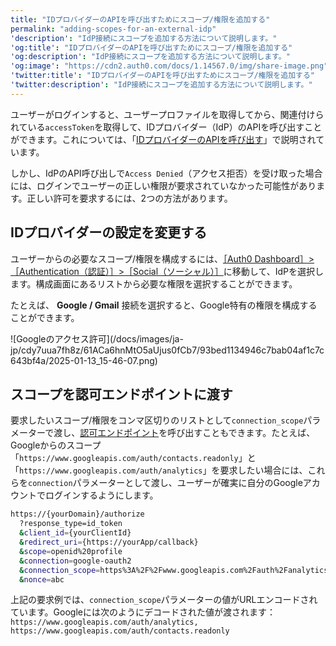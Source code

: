 ```yaml
---
title: "IDプロバイダーのAPIを呼び出すためにスコープ/権限を追加する"
permalink: "adding-scopes-for-an-external-idp"
'description': "IdP接続にスコープを追加する方法について説明します。"
'og:title': "IDプロバイダーのAPIを呼び出すためにスコープ/権限を追加する"
'og:description': "IdP接続にスコープを追加する方法について説明します。"
'og:image': "https://cdn2.auth0.com/docs/1.14567.0/img/share-image.png"
'twitter:title': "IDプロバイダーのAPIを呼び出すためにスコープ/権限を追加する"
'twitter:description': "IdP接続にスコープを追加する方法について説明します。"
---
```


ユーザーがログインすると、ユーザープロファイルを取得してから、関連付けられている`accessToken`を取得して、IDプロバイダー（<Tooltip data-tooltip-id="react-containers-DefinitionTooltip-2" href="/docs/ja-jp/glossary?term=idp" tip="IDプロバイダー（IdP）: デジタルIDを保存および管理するサービス。" cta="用語集の表示">IdP</Tooltip>）のAPIを呼び出すことができます。これについては、「[IDプロバイダーのAPIを呼び出す](/docs/ja-jp/authenticate/identity-providers/calling-an-external-idp-api)」で説明されています。

しかし、IdPのAPI呼び出しで`Access Denied`（アクセス拒否）を受け取った場合には、ログインでユーザーの正しい権限が要求されていなかった可能性があります。正しい許可を要求するには、2つの方法があります。

## IDプロバイダーの設定を変更する

ユーザーからの必要なスコープ/権限を構成するには、[［Auth0 Dashboard］>［Authentication（認証）］>［Social（ソーシャル）］](https://manage.auth0.com/#/connections/social)に移動して、IdPを選択します。構成画面にあるリストから必要な権限を選択することができます。

たとえば、 **Google / Gmail** 接続を選択すると、Google特有の権限を構成することができます。

<Frame>![Googleのアクセス許可](/docs/images/ja-jp/cdy7uua7fh8z/61ACa6hnMtO5aUjus0fCb7/93bed1134946c7bab04af1c7c643bf4a/2025-01-13_15-46-07.png)</Frame>

## スコープを認可エンドポイントに渡す

要求したいスコープ/権限をコンマ区切りのリストとして`connection_scope`パラメーターで渡し、[認可エンドポイント](/docs/ja-jp/api/authentication#login)を呼び出すこともできます。たとえば、Googleからのスコープ「`https://www.googleapis.com/auth/contacts.readonly`」と「`https://www.googleapis.com/auth/analytics`」を要求したい場合には、これらを`connection`パラメーターとして渡し、ユーザーが確実に自分のGoogleアカウントでログインするようにします。

```sh lines
https://{yourDomain}/authorize
  ?response_type=id_token
  &client_id={yourClientId}
  &redirect_uri={https://yourApp/callback}
  &scope=openid%20profile
  &connection=google-oauth2
  &connection_scope=https%3A%2F%2Fwww.googleapis.com%2Fauth%2Fanalytics%2Chttps%3A%2F%2Fwww.googleapis.com%2Fauth%2Fcontacts.readonly
  &nonce=abc
```

<Callout icon="file-lines" color="#0EA5E9" iconType="regular">

上記の要求例では、`connection_scope`パラメーターの値がURLエンコードされています。Googleには次のようにデコードされた値が渡されます：`https://www.googleapis.com/auth/analytics, https://www.googleapis.com/auth/contacts.readonly`

</Callout>

